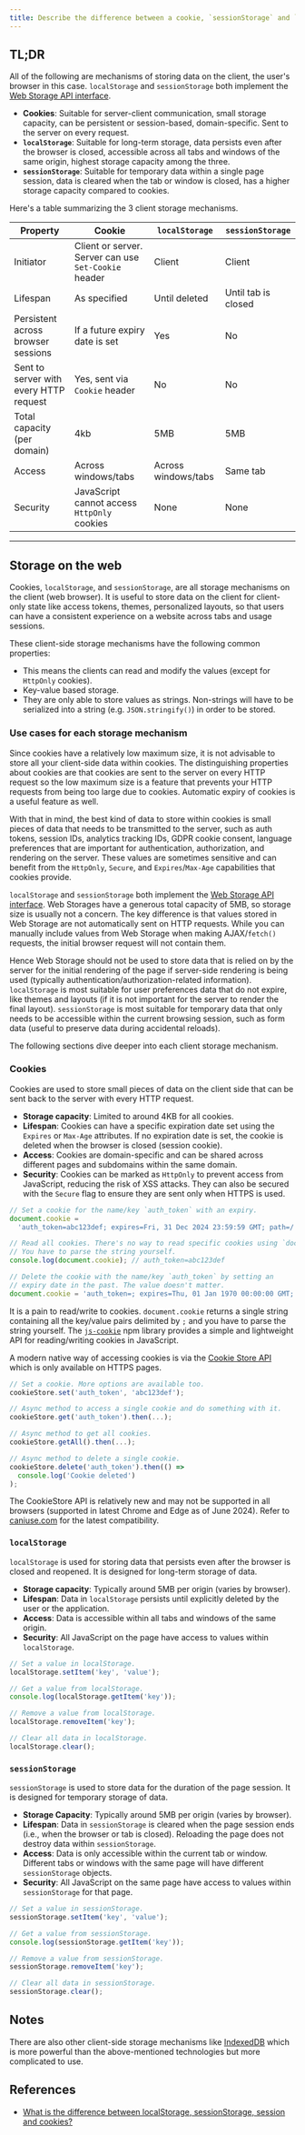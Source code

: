 ```yaml
---
title: Describe the difference between a cookie, `sessionStorage` and `localStorage` in browsers
---
```


## TL;DR

All of the following are mechanisms of storing data on the client, the user's browser in this case. `localStorage` and `sessionStorage` both implement the [Web Storage API interface](https://developer.mozilla.org/en-US/docs/Web/API/Web_Storage_API).

- **Cookies**: Suitable for server-client communication, small storage capacity, can be persistent or session-based, domain-specific. Sent to the server on every request.
- **`localStorage`**: Suitable for long-term storage, data persists even after the browser is closed, accessible across all tabs and windows of the same origin, highest storage capacity among the three.
- **`sessionStorage`**: Suitable for temporary data within a single page session, data is cleared when the tab or window is closed, has a higher storage capacity compared to cookies.

Here's a table summarizing the 3 client storage mechanisms.

| Property | Cookie | `localStorage` | `sessionStorage` |
| --- | --- | --- | --- |
| Initiator | Client or server. Server can use `Set-Cookie` header | Client | Client |
| Lifespan | As specified | Until deleted | Until tab is closed |
| Persistent across browser sessions | If a future expiry date is set | Yes | No |
| Sent to server with every HTTP request | Yes, sent via `Cookie` header | No | No |
| Total capacity (per domain) | 4kb | 5MB | 5MB |
| Access | Across windows/tabs | Across windows/tabs | Same tab |
| Security | JavaScript cannot access `HttpOnly` cookies | None | None |

---

## Storage on the web

Cookies, `localStorage`, and `sessionStorage`, are all storage mechanisms on the client (web browser). It is useful to store data on the client for client-only state like access tokens, themes, personalized layouts, so that users can have a consistent experience on a website across tabs and usage sessions.

These client-side storage mechanisms have the following common properties:

- This means the clients can read and modify the values (except for `HttpOnly` cookies).
- Key-value based storage.
- They are only able to store values as strings. Non-strings will have to be serialized into a string (e.g. `JSON.stringify()`) in order to be stored.

### Use cases for each storage mechanism

Since cookies have a relatively low maximum size, it is not advisable to store all your client-side data within cookies. The distinguishing properties about cookies are that cookies are sent to the server on every HTTP request so the low maximum size is a feature that prevents your HTTP requests from being too large due to cookies. Automatic expiry of cookies is a useful feature as well.

With that in mind, the best kind of data to store within cookies is small pieces of data that needs to be transmitted to the server, such as auth tokens, session IDs, analytics tracking IDs, GDPR cookie consent, language preferences that are important for authentication, authorization, and rendering on the server. These values are sometimes sensitive and can benefit from the `HttpOnly`, `Secure`, and `Expires`/`Max-Age` capabilities that cookies provide.

`localStorage` and `sessionStorage` both implement the [Web Storage API interface](https://developer.mozilla.org/en-US/docs/Web/API/Web_Storage_API). Web Storages have a generous total capacity of 5MB, so storage size is usually not a concern. The key difference is that values stored in Web Storage are not automatically sent on HTTP requests. While you can manually include values from Web Storage when making AJAX/`fetch()` requests, the initial browser request will not contain them.

Hence Web Storage should not be used to store data that is relied on by the server for the initial rendering of the page if server-side rendering is being used (typically authentication/authorization-related information). `localStorage` is most suitable for user preferences data that do not expire, like themes and layouts (if it is not important for the server to render the final layout). `sessionStorage` is most suitable for temporary data that only needs to be accessible within the current browsing session, such as form data (useful to preserve data during accidental reloads).

The following sections dive deeper into each client storage mechanism.

### Cookies

Cookies are used to store small pieces of data on the client side that can be sent back to the server with every HTTP request.

- **Storage capacity**: Limited to around 4KB for all cookies.
- **Lifespan**: Cookies can have a specific expiration date set using the `Expires` or `Max-Age` attributes. If no expiration date is set, the cookie is deleted when the browser is closed (session cookie).
- **Access**: Cookies are domain-specific and can be shared across different pages and subdomains within the same domain.
- **Security**: Cookies can be marked as `HttpOnly` to prevent access from JavaScript, reducing the risk of XSS attacks. They can also be secured with the `Secure` flag to ensure they are sent only when HTTPS is used.

```js
// Set a cookie for the name/key `auth_token` with an expiry.
document.cookie =
  'auth_token=abc123def; expires=Fri, 31 Dec 2024 23:59:59 GMT; path=/';

// Read all cookies. There's no way to read specific cookies using `document.cookie`.
// You have to parse the string yourself.
console.log(document.cookie); // auth_token=abc123def

// Delete the cookie with the name/key `auth_token` by setting an
// expiry date in the past. The value doesn't matter.
document.cookie = 'auth_token=; expires=Thu, 01 Jan 1970 00:00:00 GMT; path=/';
```

It is a pain to read/write to cookies. `document.cookie` returns a single string containing all the key/value pairs delimited by `;` and you have to parse the string yourself. The [`js-cookie`](https://github.com/js-cookie/js-cookie) npm library provides a simple and lightweight API for reading/writing cookies in JavaScript.

A modern native way of accessing cookies is via the [Cookie Store API](https://developer.mozilla.org/en-US/docs/Web/API/Cookie_Store_API) which is only available on HTTPS pages.

```js
// Set a cookie. More options are available too.
cookieStore.set('auth_token', 'abc123def');

// Async method to access a single cookie and do something with it.
cookieStore.get('auth_token').then(...);

// Async method to get all cookies.
cookieStore.getAll().then(...);

// Async method to delete a single cookie.
cookieStore.delete('auth_token').then(() =>
  console.log('Cookie deleted')
);
```

The CookieStore API is relatively new and may not be supported in all browsers (supported in latest Chrome and Edge as of June 2024). Refer to [caniuse.com](https://caniuse.com/mdn-api_cookiestore) for the latest compatibility.

### `localStorage`

`localStorage` is used for storing data that persists even after the browser is closed and reopened. It is designed for long-term storage of data.

- **Storage capacity**: Typically around 5MB per origin (varies by browser).
- **Lifespan**: Data in `localStorage` persists until explicitly deleted by the user or the application.
- **Access**: Data is accessible within all tabs and windows of the same origin.
- **Security**: All JavaScript on the page have access to values within `localStorage`.

```js
// Set a value in localStorage.
localStorage.setItem('key', 'value');

// Get a value from localStorage.
console.log(localStorage.getItem('key'));

// Remove a value from localStorage.
localStorage.removeItem('key');

// Clear all data in localStorage.
localStorage.clear();
```

### `sessionStorage`

`sessionStorage` is used to store data for the duration of the page session. It is designed for temporary storage of data.

- **Storage Capacity**: Typically around 5MB per origin (varies by browser).
- **Lifespan**: Data in `sessionStorage` is cleared when the page session ends (i.e., when the browser or tab is closed). Reloading the page does not destroy data within `sessionStorage`.
- **Access**: Data is only accessible within the current tab or window. Different tabs or windows with the same page will have different `sessionStorage` objects.
- **Security**: All JavaScript on the same page have access to values within `sessionStorage` for that page.

```js
// Set a value in sessionStorage.
sessionStorage.setItem('key', 'value');

// Get a value from sessionStorage.
console.log(sessionStorage.getItem('key'));

// Remove a value from sessionStorage.
sessionStorage.removeItem('key');

// Clear all data in sessionStorage.
sessionStorage.clear();
```

## Notes

There are also other client-side storage mechanisms like [IndexedDB](https://developer.mozilla.org/en-US/docs/Web/API/IndexedDB_API) which is more powerful than the above-mentioned technologies but more complicated to use.

## References

- [What is the difference between localStorage, sessionStorage, session and cookies?](https://stackoverflow.com/questions/19867599/what-is-the-difference-between-localstorage-sessionstorage-session-and-cookies)
